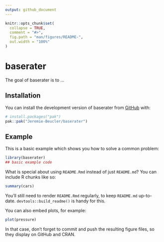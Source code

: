 ```yaml
---
output: github_document
---
```


<!-- README.md is generated from README.Rmd. Please edit that file -->

```r
knitr::opts_chunk$set(
  collapse = TRUE,
  comment = "#>",
  fig.path = "man/figures/README-",
  out.width = "100%"
)
```

# baserater

<!-- badges: start -->
<!-- badges: end -->

The goal of baserater is to ...

## Installation

You can install the development version of baserater from [GitHub](https://github.com/) with:

``` r
# install.packages("pak")
pak::pak("Jeremie-Beucler/baserater")
```

## Example

This is a basic example which shows you how to solve a common problem:

```r
library(baserater)
## basic example code
```

What is special about using `README.Rmd` instead of just `README.md`? You can include R chunks like so:

```r
summary(cars)
```

You'll still need to render `README.Rmd` regularly, to keep `README.md` up-to-date. `devtools::build_readme()` is handy for this.

You can also embed plots, for example:

```r
plot(pressure)
```

In that case, don't forget to commit and push the resulting figure files, so they display on GitHub and CRAN.
